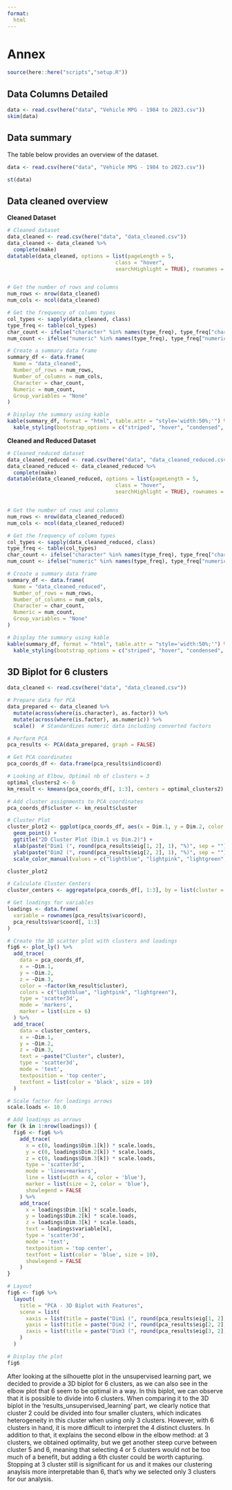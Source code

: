 ```yaml
---
format:
  html
---
```

# Annex

```r
source(here::here("scripts","setup.R"))
```

## Data Columns Detailed
```r
data <- read.csv(here("data", "Vehicle MPG - 1984 to 2023.csv"))
skim(data)
```

## Data summary {#sec-data_summary}

The table below provides an overview of the dataset.

```r
data <- read.csv(here("data", "Vehicle MPG - 1984 to 2023.csv"))

st(data)
```


## Data cleaned overview {#sec-data_cleaned_overview}

**Cleaned Dataset**

```r
# Cleaned dataset
data_cleaned <- read.csv(here("data", "data_cleaned.csv"))
data_cleaned <- data_cleaned %>%
  complete(make)
datatable(data_cleaned, options = list(pageLength = 5,
                                   class = "hover",
                                   searchHighlight = TRUE), rownames = FALSE)


# Get the number of rows and columns
num_rows <- nrow(data_cleaned)
num_cols <- ncol(data_cleaned)

# Get the frequency of column types
col_types <- sapply(data_cleaned, class)
type_freq <- table(col_types)
char_count <- ifelse("character" %in% names(type_freq), type_freq["character"], 0)
num_count <- ifelse("numeric" %in% names(type_freq), type_freq["numeric"], 0)

# Create a summary data frame
summary_df <- data.frame(
  Name = "data_cleaned",
  Number_of_rows = num_rows,
  Number_of_columns = num_cols,
  Character = char_count,
  Numeric = num_count,
  Group_variables = "None"
)

# Display the summary using kable
kable(summary_df, format = "html", table.attr = "style='width:50%;'") %>%
  kable_styling(bootstrap_options = c("striped", "hover", "condensed", "responsive"))
```

**Cleaned and Reduced Dataset**

```r
# Cleaned_reduced dataset
data_cleaned_reduced <- read.csv(here("data", "data_cleaned_reduced.csv"))
data_cleaned_reduced <- data_cleaned_reduced %>%
  complete(make)
datatable(data_cleaned_reduced, options = list(pageLength = 5,
                                   class = "hover",
                                   searchHighlight = TRUE), rownames = FALSE)


# Get the number of rows and columns
num_rows <- nrow(data_cleaned_reduced)
num_cols <- ncol(data_cleaned_reduced)

# Get the frequency of column types
col_types <- sapply(data_cleaned_reduced, class)
type_freq <- table(col_types)
char_count <- ifelse("character" %in% names(type_freq), type_freq["character"], 0)
num_count <- ifelse("numeric" %in% names(type_freq), type_freq["numeric"], 0)

# Create a summary data frame
summary_df <- data.frame(
  Name = "data_cleaned_reduced",
  Number_of_rows = num_rows,
  Number_of_columns = num_cols,
  Character = char_count,
  Numeric = num_count,
  Group_variables = "None"
)

# Display the summary using kable
kable(summary_df, format = "html", table.attr = "style='width:50%;'") %>%
  kable_styling(bootstrap_options = c("striped", "hover", "condensed", "responsive"))
```

## 3D Biplot for 6 clusters

```r
data_cleaned <- read.csv(here("data", "data_cleaned.csv"))

# Prepare data for PCA
data_prepared <- data_cleaned %>%
  mutate(across(where(is.character), as.factor)) %>%
  mutate(across(where(is.factor), as.numeric)) %>%
  scale()  # Standardizes numeric data including converted factors

# Perform PCA
pca_results <- PCA(data_prepared, graph = FALSE)

# Get PCA coordinates
pca_coords_df <- data.frame(pca_results$ind$coord)

# Looking at Elbow, Optimal nb of clusters = 3
optimal_clusters2 <- 6
km_result <- kmeans(pca_coords_df[, 1:3], centers = optimal_clusters2)

# Add cluster assignments to PCA coordinates
pca_coords_df$cluster <- km_result$cluster

# Cluster Plot
cluster_plot2 <- ggplot(pca_coords_df, aes(x = Dim.1, y = Dim.2, color = factor(cluster))) +
  geom_point() +
  ggtitle("2D Cluster Plot (Dim.1 vs Dim.2)") +
  xlab(paste("Dim1 (", round(pca_results$eig[1, 2], 1), "%)", sep = "")) +
  ylab(paste("Dim2 (", round(pca_results$eig[2, 2], 1), "%)", sep = "")) +
  scale_color_manual(values = c("lightblue", "lightpink", "lightgreen", "lightgrey", "beige", "cyan"))

cluster_plot2

# Calculate Cluster Centers
cluster_centers <- aggregate(pca_coords_df[, 1:3], by = list(cluster = pca_coords_df$cluster), FUN = mean)

# Get loadings for variables
loadings <- data.frame(
  variable = rownames(pca_results$var$coord),
  pca_results$var$coord[, 1:3]
)

# Create the 3D scatter plot with clusters and loadings
fig6 <- plot_ly() %>%
  add_trace(
    data = pca_coords_df,
    x = ~Dim.1,
    y = ~Dim.2,
    z = ~Dim.3,
    color = ~factor(km_result$cluster),
    colors = c("lightblue", "lightpink", "lightgreen"),
    type = 'scatter3d',
    mode = 'markers',
    marker = list(size = 6)
  ) %>%
  add_trace(
    data = cluster_centers,
    x = ~Dim.1,
    y = ~Dim.2,
    z = ~Dim.3,
    text = ~paste("Cluster", cluster),
    type = 'scatter3d',
    mode = 'text',
    textposition = 'top center',
    textfont = list(color = 'black', size = 10)
  )

# Scale factor for loadings arrows
scale.loads <- 10.0

# Add loadings as arrows
for (k in 1:nrow(loadings)) {
  fig6 <- fig6 %>%
    add_trace(
      x = c(0, loadings$Dim.1[k]) * scale.loads,
      y = c(0, loadings$Dim.2[k]) * scale.loads,
      z = c(0, loadings$Dim.3[k]) * scale.loads,
      type = 'scatter3d',
      mode = 'lines+markers',
      line = list(width = 4, color = 'blue'),
      marker = list(size = 2, color = 'blue'),
      showlegend = FALSE
    ) %>%
    add_trace(
      x = loadings$Dim.1[k] * scale.loads,
      y = loadings$Dim.2[k] * scale.loads,
      z = loadings$Dim.3[k] * scale.loads,
      text = loadings$variable[k],
      type = 'scatter3d',
      mode = 'text',
      textposition = 'top center',
      textfont = list(color = 'blue', size = 10),
      showlegend = FALSE
    )
}

# Layout
fig6 <- fig6 %>%
  layout(
    title = "PCA - 3D Biplot with Features",
    scene = list(
      xaxis = list(title = paste("Dim1 (", round(pca_results$eig[1, 2], 1), "%)", sep = "")),
      yaxis = list(title = paste("Dim2 (", round(pca_results$eig[2, 2], 1), "%)", sep = "")),
      zaxis = list(title = paste("Dim3 (", round(pca_results$eig[3, 2], 1), "%)", sep = ""))
    )
  )

# Display the plot
fig6
```

After looking at the silhouette plot in the unsupervised learning part, we decided to provide a 3D biplot for 6 clusters, as we can also see in the elbow plot that 6 seem to be optimal in a way. In this biplot, we can observe that it is possible to divide into 6 clusters. When comparing it to the 3D biplot in the 'results_unsupervised_learning' part, we clearly notice that cluster 2 could be divided into four smaller clusters, which indicates heterogeneity in this cluster when using only 3 clusters. However, with 6 clusters in hand, it is more difficult to interpret the 4 distinct clusters. In addition to that, it explains the second elbow in the elbow method: at 3 clusters, we obtained optimality, but we get another steep curve between cluster 5 and 6, meaning that selecting 4 or 5 clusters would not be too much of a benefit, but adding a 6th cluster could be worth capturing. Stopping at 3 cluster still is significant for us and it makes our clustering anaylsis more interpretable than 6, that's why we selected only 3 clusters for our analysis. 